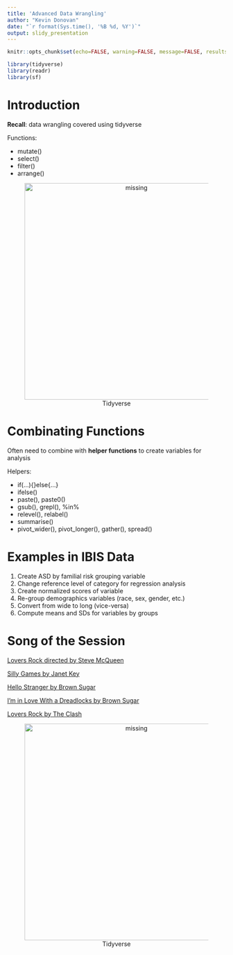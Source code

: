 ```yaml
---
title: 'Advanced Data Wrangling'
author: "Kevin Donovan"
date: "`r format(Sys.time(), '%B %d, %Y')`"
output: slidy_presentation
---
```

```r
knitr::opts_chunk$set(echo=FALSE, warning=FALSE, message=FALSE, results='asis', fig.width=6, fig.height=6)

library(tidyverse)
library(readr)
library(sf)
```

# Introduction 

**Recall**: data wrangling covered using tidyverse

Functions:  

- mutate()  
- select()  
- filter()  
- arrange()  

<center>
<figure>
    <img src='images/tidyverse.png' alt='missing' width="500"/>
    <figcaption>Tidyverse</figcaption>
</figure>
</center>

# Combinating Functions 

Often need to combine with **helper functions** to create variables for analysis

Helpers:  

- if(...){}else{...}  
- ifelse()  
- paste(), paste0()  
- gsub(), grepl(), %in%
- relevel(), relabel()
- summarise()
- pivot_wider(), pivot_longer(), gather(), spread()

# Examples in IBIS Data

1. Create ASD by familial risk grouping variable 
2. Change reference level of category for regression analysis
3. Create normalized scores of variable
4. Re-group demographics variables (race, sex, gender, etc.)
5. Convert from wide to long (vice-versa)
6. Compute means and SDs for variables by groups

# Song of the Session

[Lovers Rock directed by Steve McQueen](https://www.amazon.com/Mangrove/dp/B08J5DCR24/ref=sr_1_1?dchild=1&keywords=small+axes&qid=1608056266&rnid=2941120011&s=movies-tv&sr=1-1)

[Silly Games by Janet Key](https://www.youtube.com/watch?v=GFHqabGMZOM)

[Hello Stranger by Brown Sugar](https://www.youtube.com/watch?v=b4QLoog5740)

[I'm in Love With a Dreadlocks by Brown Sugar](https://www.youtube.com/watch?v=K8fP-fmsDfw)

[Lovers Rock by The Clash](https://www.youtube.com/watch?v=bsmBnB0rrdI)

<center>
<figure>
    <img src='images/lovers_rock.jpg' alt='missing' width="500"/>
    <figcaption>Tidyverse</figcaption>
</figure>
</center>